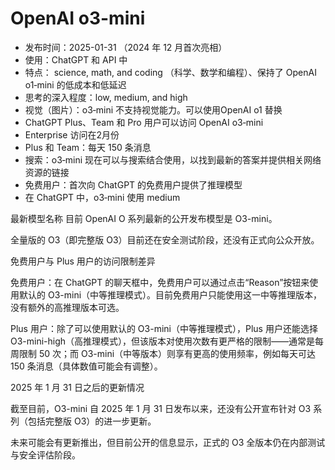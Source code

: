 # OpenAI o3-mini

- 发布时间：2025-01-31 （2024 年 12 月首次亮相）
- 使用：ChatGPT 和 API 中
- 特点： science, math, and coding （科学、数学和编程）、保持了 OpenAI o1‑mini 的低成本和低延迟
- 思考的深入程度：low, medium, and high
- 视觉（图片）：o3‑mini 不支持视觉能力。可以使用OpenAI o1 替换
- ChatGPT Plus、Team 和 Pro 用户可以访问 OpenAI o3‑mini
- Enterprise 访问在2月份
- Plus 和 Team：每天 150 条消息
- 搜索：o3‑mini 现在可以与搜索结合使用，以找到最新的答案并提供相关网络资源的链接
- 免费用户：首次向 ChatGPT 的免费用户提供了推理模型
- 在 ChatGPT 中，o3‑mini 使用 medium 

最新模型名称
目前 OpenAI O 系列最新的公开发布模型是 O3-mini。

全量版的 O3（即完整版 O3）目前还在安全测试阶段，还没有正式向公众开放。

免费用户与 Plus 用户的访问限制差异

免费用户：在 ChatGPT 的聊天框中，免费用户可以通过点击“Reason”按钮来使用默认的 O3-mini（中等推理模式）。目前免费用户只能使用这一中等推理版本，没有额外的高推理版本可选。

Plus 用户：除了可以使用默认的 O3-mini（中等推理模式），Plus 用户还能选择 O3-mini-high（高推理模式），但该版本对使用次数有更严格的限制——通常是每周限制 50 次；而 O3-mini（中等版本）则享有更高的使用频率，例如每天可达 150 条消息（具体数值可能会有调整）。

2025 年 1 月 31 日之后的更新情况

截至目前，O3-mini 自 2025 年 1 月 31 日发布以来，还没有公开宣布针对 O3 系列（包括完整版 O3）的进一步更新。

未来可能会有更新推出，但目前公开的信息显示，正式的 O3 全版本仍在内部测试与安全评估阶段。